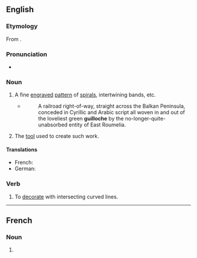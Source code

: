 {{also|guilloché}}

==English==
{{wikipedia}}

===Etymology===
From {{uder|en|fr|guilloche}}.

===Pronunciation===
* {{IPA|en|/ɡɪˈlɒʃ/}}

===Noun===
{{en-noun}}

# A fine [[engrave]]d [[pattern]] of [[spiral]]s, intertwining bands, etc.
#* {{quote-book|en|2006|{{w|Thomas Pynchon}}|Against the Day|publisher=Vintage|year_published=2007|page=1015}}
#*: A railroad right-of-way, straight across the Balkan Peninsula, conceded in Cyrillic and Arabic script all woven in and out of the loveliest green '''guilloche''' by the no-longer-quite-unabsorbed entity of East Roumelia.
# The [[tool]] used to create such work.

====Translations====
{{trans-top|pattern}}
{{trans-mid}}
* French: {{t+|fr|guilloche|f}}
* German: {{t+|de|Guilloche|f}}
{{trans-bottom}}

===Verb===
{{en-verb}}

# {{lb|en|transitive}} To [[decorate]] with intersecting curved lines.

{{C|en|Design|Tools}}
----
==French==

===Noun===
{{fr-noun|f}}

# {{l|en|guilloche}}